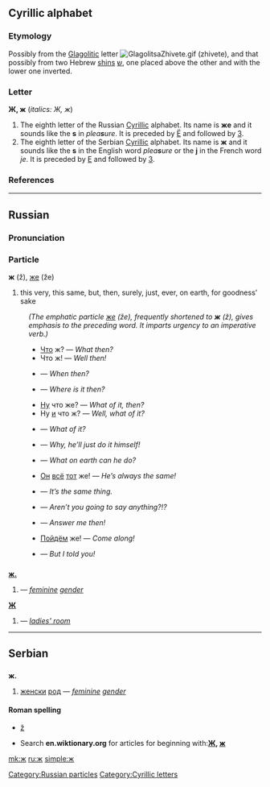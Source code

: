 ==Cyrillic alphabet==

===Etymology===
Possibly from the [[Glagolitic]] letter [[Image:GlagolitsaZhivete.gif]] (zhivete), and that possibly from two Hebrew [[shin#Etymology 2|shin]]s [[ש]], one placed above the other and with the lower one inverted.

===Letter===
'''Ж, ж''' (''italics: Ж, ж'')

# The eighth letter of the Russian [[Cyrillic]] alphabet. Its name is '''же''' {{IPAchar|(žɛ)}} and it sounds like the '''s''' in ''plea'''s'''ure''. It is preceded by [[ё|Ё]] and followed by [[з|З]].
# The eighth letter of the Serbian [[Cyrillic]] alphabet. Its name is '''ж''' {{IPAchar|(žɛ)}} and it sounds like the '''s''' in the English word ''plea'''s'''ure'' or the '''j''' in the French word ''je''. It is preceded by [[е|Е]] and followed by [[з|З]].

===References===
{{pedialite|Cyrillic alphabet}}

----

==Russian==

===Pronunciation===
{{IPA|ʐ}}

===Particle===
'''ж''' (ž), [[же]] (že)

# this very, this same, but, then, surely, just, ever, on earth, for goodness’ sake<br>
:''(The emphatic particle [[же]] (že), frequently shortened to '''ж''' (ž), gives emphasis to the preceding word. It imparts urgency to an imperative verb.)''
:* [[что|Что]] ж? — ''What then?''
:* Что ж! — ''Well then!''
:* {{RUchar|[[когда|Когда́]] же?}} — ''When then?''
:* {{RUchar|[[Где]] же э́то?}} — ''Where is it then?''
:* [[ну|Ну]] что же? — ''What of it, then?''
:* Ну [[и]] что ж? — ''Well, what of it?''
:* {{RUchar|Что ж [[из]] [[этот|э́того]]?}} — ''What of it?''
:* {{RUchar|Что ж, [[он]] [[сам]] э́то [[делать|сде́лает]]!}} — ''Why, he’ll just do it himself!''
:* {{RUchar|Что же [[он|ему́]] [[делать|де́лать]]?}} — ''What on earth can he do?''
:* [[Он]] [[весь|всё]] [[тот]] же! — ''He’s always the same!''
:* {{RUchar|Это то́ же [[самый|са́мое]].}} — ''It’s the same thing.''
:* {{RUchar|[[говорить|Говори́те]] же!}} — ''Aren’t you going to say anything?!?''
:* {{RUchar|[[отвечать|Отвеча́йте]] же?}} — ''Answer me then!''
:* [[идти|Пойдём]] же! — ''Come along!''
:* {{RUchar|[[Я]] же [[ты|тебе́]] [[говорить|сказа́л]]!}} — ''But I told you!''

==={{abbreviation|Russian}}===
'''[[ж.]]'''

# {{RUchar|[[женский|же́нский]] [[род]]}} {{m}} — ''[[feminine]] [[gender]]''

'''[[Ж]]'''
# {{RUchar|[[женская|же́нская]] ([[уборная|убо́рная]])}} — ''[[ladies' room]]''

[[Category:Russian particles]]

----

==Serbian==

==={{abbreviation|Serbian}}===
'''ж.'''

# [[женски]] [[род]] {{m}} — ''[[feminine]] [[gender]]''

====Roman spelling====
*[[ž#Serbian|ž]]

*Search '''en.wiktionary.org''' for articles for beginning with:''' [http://en.wiktionary.org/w/index.php?title=Special%3AAllpages&from=%D0%96&namespace=0 Ж], [http://en.wiktionary.org/w/index.php?title=Special%3AAllpages&from=%D0%B6&namespace=0 ж]'''

[[Category:Cyrillic letters]]

[[mk:ж]]
[[ru:ж]]
[[simple:ж]]